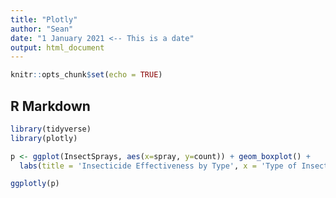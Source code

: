 ```yaml
---
title: "Plotly"
author: "Sean"
date: "1 January 2021 <-- This is a date"
output: html_document
---
```


```r
knitr::opts_chunk$set(echo = TRUE)
```

## R Markdown

```r
library(tidyverse)
library(plotly)
```

```r
p <- ggplot(InsectSprays, aes(x=spray, y=count)) + geom_boxplot() +
  labs(title = 'Insecticide Effectiveness by Type', x = 'Type of Insecticide', y = 'Effectiveness')

ggplotly(p)
```
